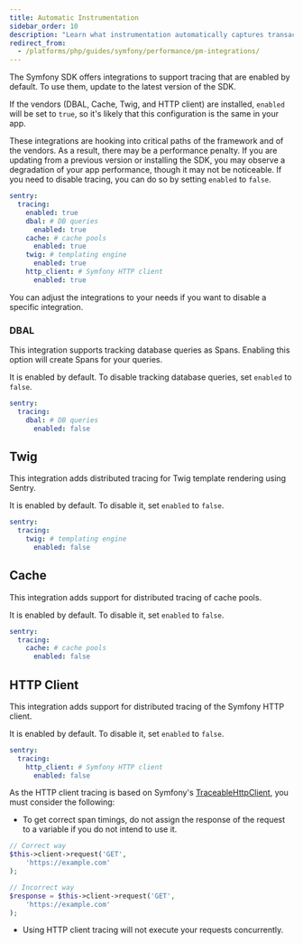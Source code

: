 ```yaml
---
title: Automatic Instrumentation
sidebar_order: 10
description: "Learn what instrumentation automatically captures transactions."
redirect_from:
  - /platforms/php/guides/symfony/performance/pm-integrations/
---
```


The Symfony SDK offers integrations to support tracing that are enabled by default. To use them, update to the latest version of the SDK.

If the vendors (DBAL, Cache, Twig, and HTTP client) are installed, `enabled` will be set to `true`, so it's likely that this configuration is the same in your app.

These integrations are hooking into critical paths of the framework and of the vendors. As a result, there may be a performance penalty. If you are updating from a previous version or installing the SDK, you may observe a degradation of your app performance, though it may not be noticeable. If you need to disable tracing, you can do so by setting `enabled` to `false`.

```yaml {filename:config/packages/sentry.yaml}
sentry:
  tracing:
    enabled: true
    dbal: # DB queries
      enabled: true
    cache: # cache pools
      enabled: true
    twig: # templating engine
      enabled: true
    http_client: # Symfony HTTP client
      enabled: true
```

You can adjust the integrations to your needs if you want to disable a specific integration.

### DBAL

This integration supports tracking database queries as Spans. Enabling this option will create Spans for your queries.

It is enabled by default. To disable tracking database queries, set `enabled` to `false`.

```yaml {filename:config/packages/sentry.yaml}
sentry:
  tracing:
    dbal: # DB queries
      enabled: false
```

## Twig

This integration adds distributed tracing for Twig template rendering using Sentry.

It is enabled by default. To disable it, set `enabled` to `false`.

```yaml {filename:config/packages/sentry.yaml}
sentry:
  tracing:
    twig: # templating engine
      enabled: false
```

## Cache

This integration adds support for distributed tracing of cache pools.

It is enabled by default. To disable it, set `enabled` to `false`.

```yaml {filename:config/packages/sentry.yaml}
sentry:
  tracing:
    cache: # cache pools
      enabled: false
```

## HTTP Client

This integration adds support for distributed tracing of the Symfony HTTP client.

It is enabled by default. To disable it, set `enabled` to `false`.

```yaml {filename:config/packages/sentry.yaml}
sentry:
  tracing:
    http_client: # Symfony HTTP client
      enabled: false
```

As the HTTP client tracing is based on Symfony's [TraceableHttpClient](https://github.com/symfony/symfony/blob/558fec00b0fa92dc1499434355e5a35de162bbe7/src/Symfony/Component/HttpClient/TraceableHttpClient.php), you must consider the following:

- To get correct span timings, do not assign the response of the request to a variable if you do not intend to use it.

```php
// Correct way
$this->client->request('GET',
    'https://example.com'
);

// Incorrect way
$response = $this->client->request('GET',
    'https://example.com'
);
```

- Using HTTP client tracing will not execute your requests concurrently.
